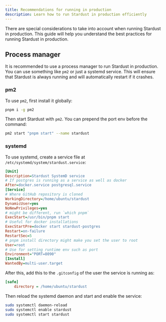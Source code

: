 ```yaml
---
title: Recommendations for running in production
description: Learn how to run Stardust in production efficiently
---
```


There are special considerations to take into account when running Stardust in production. This guide will help you understand the best practices for running Stardust in production.

## Process manager

It is recommended to use a process manager to run Stardust in production. You can use something like `pm2` or just a systemd service. This will ensure that Stardust is always running and will automatically restart if it crashes.

### pm2

To use `pm2`, first install it globally:

```bash
pnpm i -g pm2
```

Then start Stardust with `pm2`. You can prepend the port env before the command:

```bash
pm2 start "pnpm start" --name stardust
```

### systemd

To use systemd, create a service file at `/etc/systemd/system/stardust.service`:

```ini
[Unit]
Description=Stardust SystemD service
# If postgres is running as a service as well as docker
After=docker.service postgresql.service
[Service]
# Where GitHub repository is cloned
WorkingDirectory=/home/ubuntu/stardust
DynamicUser=yes
NoNewPrivileges=yes
# might be different, run `which pnpm`
ExecStart=/usr/bin/pnpm start
# Useful for docker installations
ExecStartPre=docker start stardust-postgres
Restart=on-failure
RestartSec=5
# pnpm install directory might make you set the user to root
User=root
# Use for setting runtime env such as port
Environment="PORT=8090"
[Install]
WantedBy=multi-user.target
```
After this, add this to the `.gitconfig` of the user the service is running as:

```ini
[safe]
	directory = /home/ubuntu/stardust
```

Then reload the systemd daemon and start and enable the service:

```bash
sudo systemctl daemon-reload
sudo systemctl enable stardust
sudo systemctl start stardust
```
